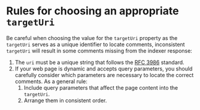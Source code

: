 # Rules for choosing an appropriate `targetUri`

Be careful when choosing the value for the `targetUri` property as
the `targetUri` serves as a unique identifier to locate comments,
inconsistent `targetUri` will result in some comments missing from the indexer response:

1. The `uri` must be a unique string that follows the [RFC 3986](https://datatracker.ietf.org/doc/html/rfc3986) standard.
2. If your web page is dynamic and accepts query parameters, you should carefully consider which parameters are necessary to locate the correct comments. As a general rule:
   1. Include query parameters that affect the page content into the `targetUri`.
   2. Arrange them in consistent order.
